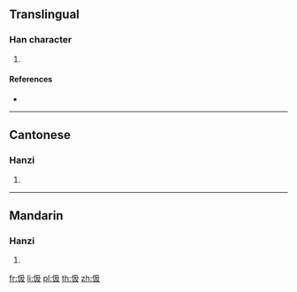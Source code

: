 {{character info/new}}
==Translingual==

===Han character===
{{Han char|rn=61|rad=心|as=04|sn=7|four=97047|canj=PNHE|ids=⿰忄及}}

# {{defn|Han|sort=心04}}

====References====
* {{Han ref|kx=0377.170|dkj=10357|dj=0705.030|hdz=42272.150|uh=5FE3|ud=24547|bh=CADF|bd=51935}}

----

==Cantonese==

===Hanzi===
{{yue-hanzi|jyut=gap1|y=gap1}}

# {{defn|lang=yue|sort=心04}}

----

==Mandarin==

===Hanzi===
{{cmn-hanzi|pin=[[jí]] ([[ji2]])|wg=chi<sup>2</sup>}}

# {{defn|lang=cmn|sort=心04}}

[[fr:忣]]
[[li:忣]]
[[pl:忣]]
[[th:忣]]
[[zh:忣]]
